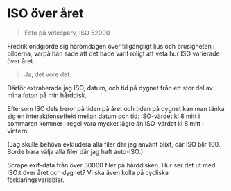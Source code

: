 # ISO över året 

> Foto på videsparv, ISO 52000

Fredrik ondgjorde sig häromdagen över tillgängligt ljus och brusigheten i bilderna, varpå han sade att det hade varit roligt att veta hur ISO varierade över året. 

>Ja, det vore det.

Därför extraherade jag ISO, datum, och tid på dygnet från ett stor del av mina foton på min hårddisk. 

Eftersom ISO dels beror på tiden på året och tiden på dygnet kan man tänka sig en interaktionseffekt mellan datum och tid: ISO-värdet kl 8 mitt i sommaren kommer i regel vara mycket lägre än ISO-värdet kl 8 mitt i vintern. 

(Jag skulle behöva exkludera alla filer där jag använt blixt, där ISO blir 100. Borde bara välja alla filer där jag haft auto-ISO.)




Scrape exif-data från över 30000 filer på hårddisken. Hur ser det ut med ISO:t över året och dygnet? Vi ska även kolla på cycliska förklaringsvariabler. 